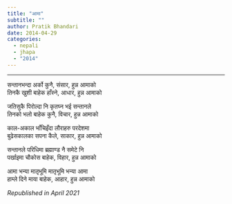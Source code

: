```yaml
---
title: "आमा"
subtitle: ""
author: Pratik Bhandari
date: 2014-04-29
categories:
  - nepali
  - jhapa
  - "2014"
---
```


<!-- Oh, so some links brought you here. Cool.\ -->

***

सन्तानभन्दा अर्को कुनै, संसार, हुन्न आमाको\
तिनकै खुशी बाहेक हाँस्ने, आधार, हुन्न आमाको\


जतिसुकै पिरोल्दा नि कृतघ्न भई सन्तानले\
तिनको भलो बाहेक कुनै, विचार, हुन्न आमाको\


काल-अकाल भाँचिइँदा लौराहरु परदेशमा\
बुढेसकालका सपना कैले, साकार, हुन्न आमाको\


सन्तानले परिधिमा ब्रह्माण्ड नै समेटे नि\
पर्खाइमा चौकोस बाहेक, विहार, हुन्न आमाको\


आमा भन्या मातृभूमि मातृभूमि भन्या आमा\
हाम्ले दिने माया बाहेक, आहार, हुन्न आमाको\

_Republished in April 2021_
